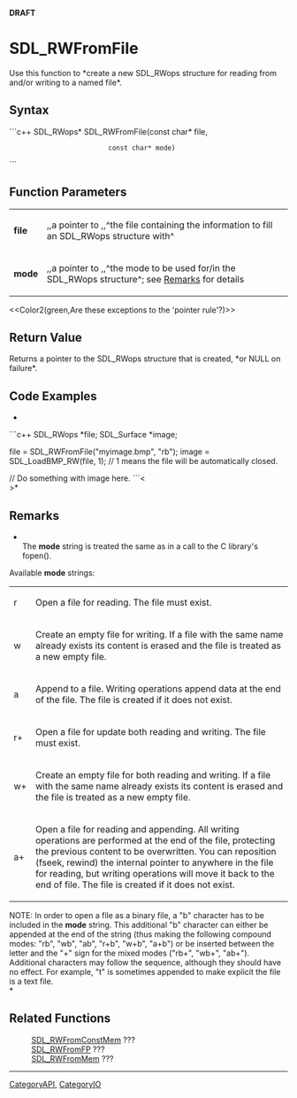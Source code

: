 <!-- pragma section-numbers off -->
<!-- pragma disable-camelcase -->
'''DRAFT'''

= SDL_RWFromFile =
Use this function to *create a new SDL_RWops structure for reading from and/or writing to a named file*.


== Syntax ==
```c++
SDL_RWops* SDL_RWFromFile(const char* file,
                          const char* mode)
```

== Function Parameters ==
{|
|'''file'''
|,,a pointer to ,,^the file containing the information to fill an SDL_RWops structure with^
|-
|'''mode'''
|,,a pointer to ,,^the mode to be used for/in the SDL_RWops structure^; see [[#Remarks|Remarks]] for details
|}

<<Color2(green,Are these exceptions to the 'pointer rule'?)>>

== Return Value ==
Returns a pointer to the SDL_RWops structure that is created, *or NULL on failure*.

== Code Examples ==
*<br/>
```c++
SDL_RWops *file;
SDL_Surface *image;

file = SDL_RWFromFile("myimage.bmp", "rb");
image = SDL_LoadBMP_RW(file, 1); // 1 means the file will be automatically closed.

// Do something with image here.
```<<BR>>*

== Remarks ==
*<br/>The '''mode''' string is treated the same as in a call to the C library's fopen().

Available '''mode''' strings:
{|
|r
|Open a file for reading. The file must exist.
|-
|w
|Create an empty file for writing. If a file with the same name already exists its content is erased and the file is treated as a new empty file.
|-
|a
|Append to a file. Writing operations append data at the end of the file. The file is created if it does not exist.
|-
|r+
|Open a file for update both reading and writing. The file must exist.
|-
|w+
|Create an empty file for both reading and writing. If a file with the same name already exists its content is erased and the file is treated as a new empty file.
|-
|a+
|Open a file for reading and appending. All writing operations are performed at the end of the file, protecting the previous content to be overwritten. You can reposition (fseek, rewind) the internal pointer to anywhere in the file for reading, but writing operations will move it back to the end of file. The file is created if it does not exist.
|}

NOTE: In order to open a file as a binary file, a "b" character has to be included in the '''mode''' string. This additional "b" character can either be appended at the end of the string (thus making the following compound modes: "rb", "wb", "ab", "r+b", "w+b", "a+b") or be inserted between the letter and the "+" sign for the mixed modes ("rb+", "wb+", "ab+"). Additional characters may follow the sequence, although they should have no effect. For example, "t" is sometimes appended to make explicit the file is a text file. <br/>*

== Related Functions ==
:[[SDL_RWFromConstMem]] ???
:[[SDL_RWFromFP]] ???
:[[SDL_RWFromMem]] ???

----
[[CategoryAPI]], [[CategoryIO]]
